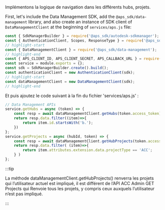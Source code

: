 Implémentons la logique de navigation dans les différents hubs, projets.

First, let's include the Data Management SDK, add the `@aps_sdk/data-management` library, and also create an instance of
SDK client of `DataManagementClient` at the beginning of `services/aps.js` file:
```js title="services/aps.js"
const { SdkManagerBuilder } = require('@aps_sdk/autodesk-sdkmanager');
const { AuthenticationClient, Scopes, ResponseType } = require('@aps_sdk/authentication');
// highlight-start
const { DataManagementClient } = require('@aps_sdk/data-management');
// highlight-end
const { APS_CLIENT_ID, APS_CLIENT_SECRET, APS_CALLBACK_URL } = require('../config.js');
const service = module.exports = {};
const sdk = SdkManagerBuilder.create().build();
const authenticationClient = new AuthenticationClient(sdk);
// highlight-start
const dataManagementClient = new DataManagementClient(sdk);
// highlight-end
```

Et puis ajoutez le code suivant à la fin du fichier 'services/aps.js' :

```js title="services/aps.js"
// Data Management APIs
service.getHubs = async (token) => {
    const resp = await dataManagementClient.getHubs(token.access_token);
    return resp.data.filter((item)=>{
        return item.id.startsWith('b.');
    })
};
service.getProjects = async (hubId, token) => {
    const resp = await dataManagementClient.getHubProjects(token.access_token, hubId);
    return resp.data.filter( (item)=>{
        return item.attributes.extension.data.projectType == 'ACC';
    } )
};
```


:::tip

La méthode dataManagementClient.getHubProjects() renverra les projets qui 
l’utilisateur actuel est impliqué, il est différent de l’API ACC Admin GET Projects qui 
Renvoie tous les projets, y compris ceux auxquels l’utilisateur n’est pas impliqué.


:::

